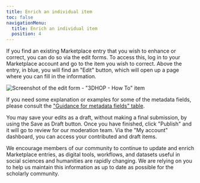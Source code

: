 ```yaml
---
title: Enrich an individual item
toc: false
navigationMenu:
  title: Enrich an individual item
  position: 4
---
```


If you find an existing Marketplace entry that you wish to enhance or correct, you can do so via the
edit forms. To access this, log in to your Marketplace account and go to the item you wish to
correct. Above the entry, in blue, you will find an "Edit" button, which will open up a page where
you can fill in the information.

![Screenshot of the edit form - "3DHOP - How To" item](/assets/cms/images/edit_training.png)

If you need some explanation or examples for some of the metadata fields, please consult the
["Guidance for metadata fields" table](/contribute/metadata-guidelines#guidance-for-metadata-fields).

You may save your edits as a draft, without making a final submission, by using the Save as Draft
button. Once you have finished, click "Publish" and it will go to review for our moderation team.
Via the "My account" dashboard, you can access your contributed and draft items.

We encourage members of our community to continue to update and enrich Marketplace entries, as
digital tools, workflows, and datasets useful in social sciences and humanities are rapidly
changing. We are relying on you to help us maintain this information as up to date as possible for
the scholarly community.
